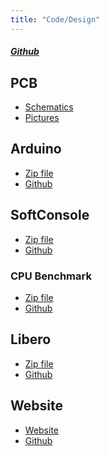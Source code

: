 ```yaml
---
title: "Code/Design"
---
```


##### [Github](https://github.com/ECEN499-NASA)

## PCB

* [Schematics](./downloads/dev_PCB.zip)
* [Pictures]()

## Arduino

* [Zip file](./downloads/Arduino.zip)
* [Github](https://github.com/ECEN499-NASA/Arduino)

## SoftConsole

* [Zip file](./downloads/SoftConsole.zip)
* [Github](https://github.com/ECEN499-NASA/SoftConsole)

### CPU Benchmark

* [Zip file](./downloads/dhrystone.zip)
* [Github](https://github.com/riscv/riscv-tests/tree/master/benchmarks/dhrystone)

## Libero

* [Zip file](./downloads/Libero.zip)
* [Github](https://github.com/ECEN499-NASA/Libero)

## Website

* [Website](./index.html)
* [Github](https://github.com/ECEN499-NASA/ECEN-NASA.github.io)